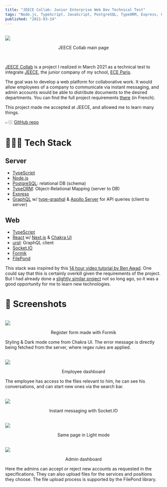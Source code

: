 ```yaml
---
title: "JEECE Collab: Junior Enterprise Web Dev Technical Test"
tags: "Node.js, TypeScript, JavaScript, PostgreSQL, TypeORM, Express, GraphQL, TypeGraphQL, Apollo GraphQL, React, Next.js, Chakra UI, urql, Socket.IO, Formik, FilePond"
published: "2021-03-24"
---
```


<br />
<img src="https://raw.githubusercontent.com/ben-clem/portfolio-blog/writing/public/static/img/posts/projects/JEECE-collab/Screenshot 2022-05-04 at 15-05-16 Screenshot.png" />
<p align="center" style={{ textDecoration: "underline" }}>
  JEECE Collab main page
</p>
<br />

[JEECE Collab](https://github.com/ben-clem/JEECE-collab) is a project I realized in March 2021 as a technical test to integrate [JEECE](https://jeece.fr/), the junior company of my school, [ECE Paris](https://en.wikipedia.org/wiki/%C3%89cole_centrale_d%27%C3%A9lectronique).

The goal was to develop a web platform for collaborative work. It would allow employees of a company to communicate via instant messaging, and admin accounts would be able to distribute documents to the desired departments. You can find the full project requirements [there](https://github.com/ben-clem/JEECE-collab/blob/master/instructions.pdf) (in French).

This project made me accepted at JEECE, and allowed me to learn many things.

👉🏼 [GitHub repo](https://github.com/ben-clem/JEECE-collab)

# 👨🏻‍🔧 Tech Stack

## Server

- [TypeScript](https://www.typescriptlang.org/)
- [Node.js](https://nodejs.org)
- [PostgreSQL](https://www.postgresql.org/): relational DB (schema)
- [TypeORM](https://typeorm.io/): Object-Relational Mapping (server to DB)
- [Express](https://expressjs.com/)
- [GraphQL](https://graphql.org/) w/ [type-graphql](https://typegraphql.com) & [Apollo Server](https://www.apollographql.com/docs/apollo-server) for API queries (client to server)

## Web

- [TypeScript](https://www.typescriptlang.org/)
- [React](https://reactjs.org/) w/ [Next.js](https://nextjs.org/) & [Chakra UI](https://chakra-ui.com/)
- [urql](https://formidable.com/open-source/urql/): GraphQL client
- [Socket.IO](https://socket.io/)
- [Formik](https://formik.org/)
- [FilePond](https://pqina.nl/filepond/)

This stack was inspired by this [14 hour video tutorial by Ben Awad](https://www.youtube.com/watch?v=I6ypD7qv3Z8). One could say that this is certainly overkill given the requirements of the project. But I had already done a [slightly similar project](/projects/node-messenger) not so long ago, so it was a good opportunity for me to learn new technologies.

# 📸 Screenshots

<br />
<img src="https://raw.githubusercontent.com/ben-clem/portfolio-blog/writing/public/static/img/posts/projects/JEECE-collab/Screenshot 2022-05-04 at 15-00-51 Screenshot.png" />
<p align="center" style={{ textDecoration: "underline" }}>
  Register form made with Formik
</p>

Styling & Dark mode come from Chakra UI. The error message is directly being fetched from the server, where regex rules are applied.

<br />
<img src="https://raw.githubusercontent.com/ben-clem/portfolio-blog/writing/public/static/img/posts/projects/JEECE-collab/Screenshot 2022-05-04 at 15-05-16 Screenshot.png" />
<p align="center" style={{ textDecoration: "underline" }}>
  Employee dashboard
</p>

The employee has access to the files relevant to him, he can see his conversations, and can start new ones via the search bar.

<br />
<img src="https://raw.githubusercontent.com/ben-clem/portfolio-blog/writing/public/static/img/posts/projects/JEECE-collab/Screenshot 2022-05-04 at 15-16-20 Screenshot.png" />
<p align="center" style={{ textDecoration: "underline" }}>
  Instant messaging with Socket.IO
</p>

<br />
<img src="https://raw.githubusercontent.com/ben-clem/portfolio-blog/writing/public/static/img/posts/projects/JEECE-collab/Screenshot 2022-05-04 at 15-16-30 Screenshot.png" />
<p align="center" style={{ textDecoration: "underline" }}>
  Same page in Light mode
</p>

<br />
<img src="https://raw.githubusercontent.com/ben-clem/portfolio-blog/writing/public/static/img/posts/projects/JEECE-collab/Screenshot 2022-05-04 at 15-02-44 Screenshot.png" />
<p align="center" style={{ textDecoration: "underline" }}>
  Admin dashboard
</p>

Here the admins can accept or reject new accounts as requested in the specifications. They can also upload files for the services and positions they choose. The file upload process is supported by the FilePond library.
